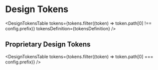
<Meta title="Voorbeeld Thema/Design Tokens" />

# Design Tokens

<DesignTokensTable
  tokens={tokens.filter((token) => token.path[0] !== config.prefix)}
  tokensDefinition={tokensDefinition}
/>

## Proprietary Design Tokens

<DesignTokensTable tokens={tokens.filter((token) => token.path[0] === config.prefix)} />
